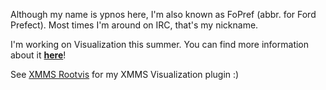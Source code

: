 Although my name is ypnos here, I'm also known as FoPref (abbr. for Ford Prefect). Most times I'm around on IRC, that's my nickname.

I'm working on Visualization this summer. You can find more information about it '''[[Visualization|here]]'''!

See [http://fopref.meinungsverstaerker.de/xmms-rootvis XMMS Rootvis] for my XMMS Visualization plugin :)